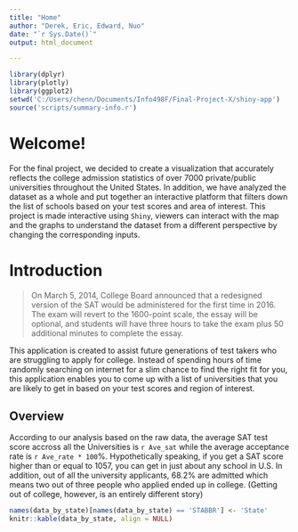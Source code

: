 ```yaml
---
title: "Home"
author: "Derek, Eric, Edward, Nuo"
date: "`r Sys.Date()`"
output: html_document

---
```


```r
library(dplyr)
library(plotly)
library(ggplot2)
setwd('C:/Users/chenn/Documents/Info498F/Final-Project-X/shiny-app')
source('scripts/summary-info.r')


```

Welcome!
========

For the final project, we decided to create a visualization that accurately reflects the college admission statistics of over 7000 private/public universities throughout the United States. In addition, we have analyzed the dataset as a whole and put together an interactive platform that filters down the list of schools based on your test scores and area of interest. This project is made interactive using `Shiny`, viewers can interact with the map and the graphs to understand the dataset from a different perspective by changing the corresponding inputs.

# Introduction

> On March 5, 2014, College Board announced that a redesigned version of the SAT would be administered for the first time in 2016. The exam will revert to the 1600-point scale, the essay will be optional, and students will have three hours to take the exam plus 50 additional minutes to complete the essay. 

This application is created to assist future generations of test takers who are struggling to apply for college. Instead of spending hours of time randomly searching on internet for a slim chance to find the right fit for you, this application enables you to come up with a list of universities that you are likely to get in based on your test scores and region of interest.  


## Overview

According to our analysis based on the raw data, the average SAT test score accross all the Universities is `r Ave_sat` while the average acceptance rate is `r Ave_rate * 100`%. Hypothetically speaking, if you get a SAT score higher than or equal to 1057, you can get in just about any school in U.S. In addition, out of all the university applicants, 68.2% are admitted which means two out of three people who applied ended up in college. (Getting out of college, however, is an entirely different story)

```r
names(data_by_state)[names(data_by_state) == 'STABBR'] <- 'State'
knitr::kable(data_by_state, align = NULL)
```


